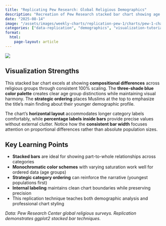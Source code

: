 ```yaml
---
title: "Replicating Pew Research: Global Religious Demographics"
description: "Recreation of Pew Research stacked bar chart showing age distributions across religious groups using ggplot2"
date: "2025-08-14"
image: "/assets/images/weekly-charts/replication-pew-1/charts/pew-1-chart.png"
categories: ["data-replication", "demographics", "visualization-tutorial"]
format:
  html:
    page-layout: article
---
```


![](/assets/images/weekly-charts/replication-pew-1/charts/pew-1-chart.png){fig-align="center"}

## Visualization Strengths

This stacked bar chart excels at showing **compositional differences** across religious groups through consistent 100% scaling. The **three-shade blue color palette** creates clear age group distinctions while maintaining visual harmony. The **strategic ordering** places Muslims at the top to emphasize the title's main finding about their younger demographic profile.

The chart's **horizontal layout** accommodates longer category labels comfortably, while **percentage labels inside bars** provide precise values without external clutter. Notice how the **consistent bar width** focuses attention on proportional differences rather than absolute population sizes.

## Key Learning Points

- **Stacked bars** are ideal for showing part-to-whole relationships across categories
- **Monochromatic color schemes** with varying saturation work well for ordered data (age groups)
- **Strategic category ordering** can reinforce the narrative (youngest populations first)
- **Internal labeling** maintains clean chart boundaries while preserving precision
- This replication technique teaches both demographic analysis and professional chart styling

*Data: Pew Research Center global religious surveys. Replication demonstrates ggplot2 stacked bar techniques.*

